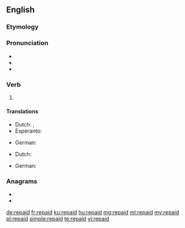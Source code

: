 ==English==

===Etymology===
{{prefix|re|paid|lang=en}}

===Pronunciation===
* {{IPA|/ɹiˈpeɪd/|lang=en}}
* {{audio|En-us-repaid.ogg|Audio (US)|lang=en}}
* {{rhymes|eɪd|lang=en}}

===Verb===
{{head|en|verb form}}

# {{en-past of|repay}}

====Translations====
{{trans-top|past tense of repay}}
* Dutch: {{t+|nl|de}}, {{t+|nl|den}}
* Esperanto: {{t+|eo|is}}
{{trans-mid}}
* German: {{t+|de|zurückgezahlt}}
{{trans-bottom}}
{{trans-top|past participle of repay}}
* Dutch: {{t+|nl|ge}}
{{trans-mid}}
* German: {{t+|de|zurückgezahlt}}
{{trans-bottom}}

===Anagrams===
* {{l|en|diaper}}
* {{l|en|paired}}

[[de:repaid]]
[[fr:repaid]]
[[ku:repaid]]
[[hu:repaid]]
[[mg:repaid]]
[[ml:repaid]]
[[my:repaid]]
[[pl:repaid]]
[[simple:repaid]]
[[te:repaid]]
[[vi:repaid]]
